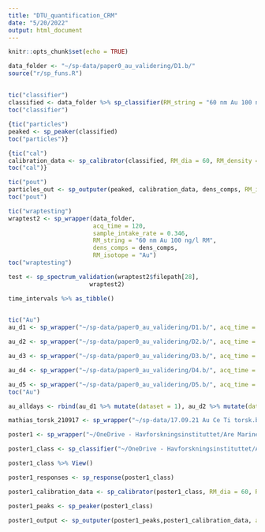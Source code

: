 ```yaml
---
title: "DTU_quantification_CRM"
date: "5/20/2022"
output: html_document
---
```


```r
knitr::opts_chunk$set(echo = TRUE)

data_folder <- "~/sp-data/paper0_au_validering/D1.b/"
source("r/sp_funs.R")
```

##


```r
tic("classifier")
classified <- data_folder %>% sp_classifier(RM_string = "60 nm Au 100 ng/l RM")
toc("classifier")
```


```r

{tic("particles")
peaked <- sp_peaker(classified)
toc("particles")}
```


```r
{tic("cal")
calibration_data <- sp_calibrator(classified, RM_dia = 60, RM_density =  19.32, element_fraction = 1, RM_isotope = "Au")
toc("cal")}
```

```r
tic("pout")
particles_out <- sp_outputer(peaked, calibration_data, dens_comps, RM_isotope = "60 nm Au 100 ng/l RM", sample_intake_rate = 0.346, acq_time = 120)
toc("pout")
```


```r
tic("wraptesting")
wraptest2 <- sp_wrapper(data_folder,
                        acq_time = 120,
                        sample_intake_rate = 0.346,
                        RM_string = "60 nm Au 100 ng/l RM",
                        dens_comps = dens_comps,
                        RM_isotope = "Au")
toc("wraptesting")


```

```r
test <- sp_spectrum_validation(wraptest2$filepath[28],
                       wraptest2)

time_intervals %>% as_tibble()
  

```



```r

tic("Au")
au_d1 <- sp_wrapper("~/sp-data/paper0_au_validering/D1.b/", acq_time = 120, sample_intake_rate = 0.346, RM_string = "60 nm Au 100 ng/l RM", dens_comps = dens_comps, RM_isotope = "Au")

au_d2 <- sp_wrapper("~/sp-data/paper0_au_validering/D2.b/", acq_time = 120, sample_intake_rate = 0.346, RM_string = "60 nm Au 100 ng/l RM", dens_comps = dens_comps, RM_isotope = "Au")

au_d3 <- sp_wrapper("~/sp-data/paper0_au_validering/D3.b/", acq_time = 120, sample_intake_rate = 0.346, RM_string = "60 nm Au 100 ng/l RM", dens_comps = dens_comps, RM_isotope = "Au")

au_d4 <- sp_wrapper("~/sp-data/paper0_au_validering/D4.b/", acq_time = 120, sample_intake_rate = 0.346, RM_string = "60 nm Au 100 ng/l RM", dens_comps = dens_comps, RM_isotope = "Au")

au_d5 <- sp_wrapper("~/sp-data/paper0_au_validering/D5.b/", acq_time = 120, sample_intake_rate = 0.346, RM_string = "60 nm Au 100 ng/l RM", dens_comps = dens_comps, RM_isotope = "Au")
toc("Au")

au_alldays <- rbind(au_d1 %>% mutate(dataset = 1), au_d2 %>% mutate(dataset = 2), au_d3 %>% mutate(dataset = 3), au_d4 %>% mutate(dataset = 4), au_d5 %>% mutate(dataset = 5))

```

```r
mathias_torsk_210917 <- sp_wrapper("~/sp-data/17.09.21 Au Ce Ti torsk.b/", acq_time = 120, sample_intake_rate = 0.346, RM_string = "RM", dens_comps = dens_comps, RM_isotope = "Au", RM_density = 19.32)
```

```r

poster1 <- sp_wrapper("~/OneDrive - Havforskningsinstituttet/Are Marine Nanoparticles/Paper_2_Au_val/poster_data/200814_BM_TiCuCr_x6000_poster_1.b/", acq_time = 180, sample_intake_rate = 0.346, RM_string = "RM", dens_comps = dens_comps, RM_isotope = "Au", RM_density = 19.32)

poster1_class <- sp_classifier("~/OneDrive - Havforskningsinstituttet/Are Marine Nanoparticles/Paper_2_Au_val/poster_data/200814_BM_TiCuCr_x6000_poster_1.b/", RM_string = "RM")

poster1_class %>% View()

poster1_responses <- sp_response(poster1_class)

poster1_calibration_data <- sp_calibrator(poster1_class, RM_dia = 60, RM_density = 19.32, RM_isotope = "Au", element_fraction = 1)

poster1_peaks <- sp_peaker(poster1_class)

poster1_output <- sp_outputer(poster1_peaks,poster1_calibration_data, acq_time = 120,dens_comps = dens_comps, RM_isotope = "Au", sample_intake_rate = 0.346)

```


